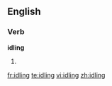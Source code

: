 ==English==

===Verb===
'''idling'''

# {{present participle of|[[idle]]}}

[[fr:idling]]
[[te:idling]]
[[vi:idling]]
[[zh:idling]]